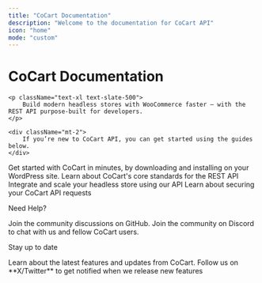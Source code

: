 ```yaml
---
title: "CoCart Documentation"
description: "Welcome to the documentation for CoCart API"
icon: "home"
mode: "custom"
---
```


<div className="flex flex-col items-center gap-4 container pl-5 pr-5 custom-container" id="hero">
    <div className="text-gray-900 dark:text-gray-200 text-5xl">
        <h1>CoCart Documentation</h1>
    </div>

    <p className="text-xl text-slate-500">
        Build modern headless stores with WooCommerce faster — with the REST API purpose-built for developers. 
    </p>

    <div className="mt-2">
        If you’re new to CoCart API, you can get started using the guides below.
    </div>
</div>

<div className="flex flex-col items-center gap-4 container pl-5 pr-5 custom-container">
    <CardGroup cols={2}>
        <Card
            title="Installation"
            icon="rocket"
            color="#f91880"
            href="/getting-started/core/setup"
        >
            Get started with CoCart in minutes, by downloading and installing on your WordPress site.
        </Card>
        <Card
            title="Standards"
            icon="clipboard"
            color="#EA8000"
            href="/overview/standards"
        >
            Learn about CoCart's core standards for the REST API
        </Card>
        <Card
            title="API Reference"
            icon="code"
            href="/api-reference"
        >
            Integrate and scale your headless store using our API
        </Card>
        <Card
            title="Authentication"
            icon="lock"
            color="#F8CA14"
            href="/api-reference/authentication"
        >
            Learn about securing your CoCart API requests
        </Card>
    </CardGroup>
</div>

<div className="flex flex-col items-center gap-4 container pl-5 pr-5 custom-container mt-0 mb-4">
    <p className="text-xl text-slate-500">
        Need Help?
    </p>
    <CardGroup cols={2}>
        <Card
        title="Ask a question"
        icon="users"
        color="#12BC00"
        href="https://github.com/co-cart/co-cart/discussions"
        >
            Join the community discussions on GitHub.
        </Card>
        <Card
        title="Community Support"
        icon="discord"
        href="https://cocartapi.com/community/?ref=mintlify"
        >
            Join the community on Discord to chat with us and fellow CoCart users.
        </Card>
    </CardGroup>
</div>

<div className="flex flex-col items-center gap-4 container pl-5 pr-5 custom-container mt-0">
    <p className="text-xl text-slate-500">
        Stay up to date
    </p>
    <CardGroup cols={2}>
        <Card
        title="Read our blog"
        icon="newspaper"
        color="#F8CA14"
        href="https://cocart.dev/news/"
        >
            Learn about the latest features and updates from CoCart.
        </Card>
        <Card
        title="Follow us on X/Twitter"
        icon="twitter"
        color="#1d9bf0"
        href="https://x.com/cocartapi"
        >
            Follow us on **X/Twitter** to get notified when we release new features
        </Card>
    </CardGroup>
</div>